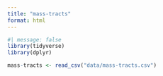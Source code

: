 ```yaml
---
title: "mass-tracts"
format: html
---
```


```r
#| message: false
library(tidyverse)
library(dplyr)
```

```r
mass-tracts <- read_csv("data/mass-tracts.csv")
```

